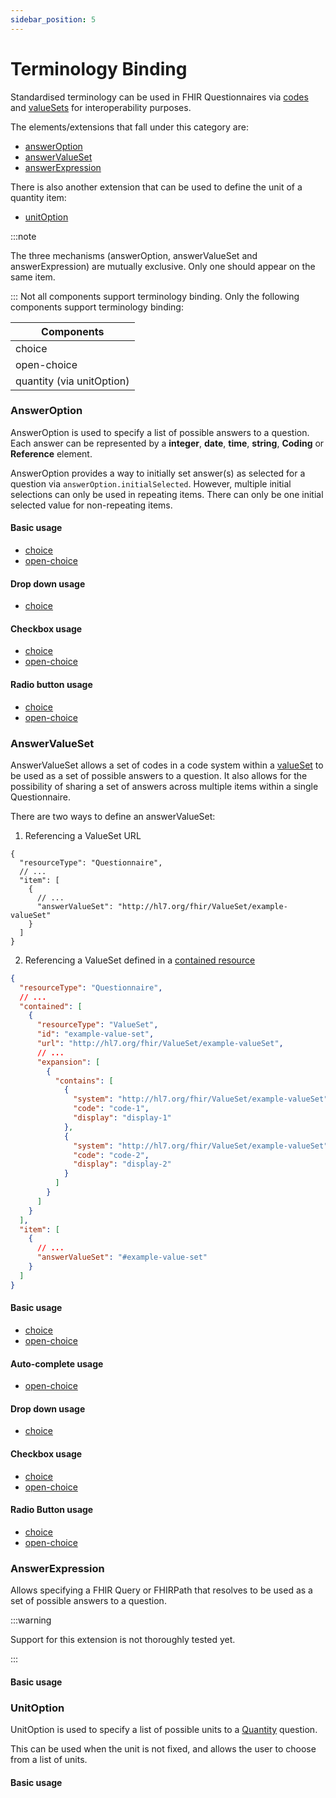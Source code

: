 ```yaml
---
sidebar_position: 5
---
```



# Terminology Binding

Standardised terminology can be used in FHIR Questionnaires via [codes](https://hl7.org/fhir/r4/terminologies.html) and [valueSets](https://www.hl7.org/fhir/r4/valueset.html) for interoperability purposes.

The elements/extensions that fall under this category are:

- [answerOption](http://hl7.org/fhir/uv/sdc/behavior.html#answerOption)
- [answerValueSet](http://hl7.org/fhir/uv/sdc/behavior.html#answerValueSet)
- [answerExpression](http://hl7.org/fhir/uv/sdc/expressions.html#answerExpression)

There is also another extension that can be used to define the unit of a quantity item:

- [unitOption](https://hl7.org/fhir/uv/sdc/behavior.html#unitOption)

:::note

The three mechanisms (answerOption, answerValueSet and answerExpression) are mutually exclusive. Only one should appear on the same item.

:::
Not all components support terminology binding. Only the following components support terminology binding:

| Components                |
| ------------------------- |
| choice                    |
| open-choice               |
| quantity (via unitOption) |

### AnswerOption

AnswerOption is used to specify a list of possible answers to a question. Each answer can be represented by a **integer**, **date**, **time**, **string**, **Coding** or **Reference** element.

AnswerOption provides a way to initially set answer(s) as selected for a question via `answerOption.initialSelected`. However, multiple initial selections can only be used in repeating items. There can only be one initial selected value for non-repeating items.

#### Basic usage

- [choice](/docs/components/choice#answer-option)
- [open-choice](/docs/components/open-choice#answer-option)

#### Drop down usage

- [choice](/docs/sdc/advanced/question#choice-answeroption-usage)

#### Checkbox usage

- [choice](/docs/sdc/advanced/question#choice-answeroption-usage-1)
- [open-choice](/docs/sdc/advanced/question#open-choice-answeroption-usage)

#### Radio button usage

- [choice](/docs/sdc/advanced/question#choice-answeroption-usage-2)
- [open-choice](/docs/sdc/advanced/question#open-choice-answeroption-usage-1)

### AnswerValueSet

AnswerValueSet allows a set of codes in a code system within a [valueSet](https://www.hl7.org/fhir/r4/valueset.html) to be used as a set of possible answers to a question.
It also allows for the possibility of sharing a set of answers across multiple items within a single Questionnaire.

There are two ways to define an answerValueSet:

1. Referencing a ValueSet URL

```
{
  "resourceType": "Questionnaire",
  // ...
  "item": [
    {
      // ...
      "answerValueSet": "http://hl7.org/fhir/ValueSet/example-valueSet"
    }
  ]
}
```

2. Referencing a ValueSet defined in a [contained resource](https://hl7.org/fhir/r4/references.html#contained)

```json
{
  "resourceType": "Questionnaire",
  // ...
  "contained": [
    {
      "resourceType": "ValueSet",
      "id": "example-value-set",
      "url": "http://hl7.org/fhir/ValueSet/example-valueSet",
      // ...
      "expansion": [
        {
          "contains": [
            {
              "system": "http://hl7.org/fhir/ValueSet/example-valueSet",
              "code": "code-1",
              "display": "display-1"
            },
            {
              "system": "http://hl7.org/fhir/ValueSet/example-valueSet",
              "code": "code-2",
              "display": "display-2"
            }
          ]
        }
      ]
    }
  ],
  "item": [
    {
      // ...
      "answerValueSet": "#example-value-set"
    }
  ]
}
```

#### Basic usage

- [choice](/docs/components/choice#answer-value-set)
- [open-choice](/docs/components/open-choice#answer-value-set)

#### Auto-complete usage

- [open-choice](/docs/sdc/advanced/question#open-choice-usage)

#### Drop down usage

- [choice](/docs/sdc/advanced/question#choice-answervalueset-usage)

#### Checkbox usage

- [choice](/docs/sdc/advanced/question#choice-answervalueset-usage-1)
- [open-choice](/docs/sdc/advanced/question#open-choice-answervalueset-usage)

#### Radio Button usage

- [choice](/docs/sdc/advanced/question#choice-answervalueset-usage-2)
- [open-choice](/docs/sdc/advanced/question#open-choice-answervalueset-usage-1)

### AnswerExpression

Allows specifying a FHIR Query or FHIRPath that resolves to be used as a set of possible answers to a question.

:::warning

Support for this extension is not thoroughly tested yet.

:::

#### Basic usage

<IframeContainer
  storyId="component-sdc-9-1-2-form-behavior-choice-restriction--answer-expression"
  initialHeight={280}
/>

### UnitOption

UnitOption is used to specify a list of possible units to a [Quantity](/docs/components/quantity) question.

This can be used when the unit is not fixed, and allows the user to choose from a list of units.

#### Basic usage

<IframeContainer
  storyId="component-itemtype-quantity--quantity-unit-option-response"
  initialHeight={280}
/>
